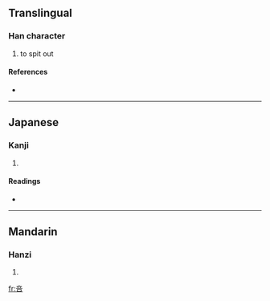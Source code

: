 ==Translingual==

===Han character===
{{Han char|rn=30|rad=口|as=05|sn=8|four=|canj=卜廿口 (YTR)|ids=⿱[[立]][[口]]}}

# to spit out

====References====
* {{Han ref|kx=0184.100|dkj=03483|dj=0403.090|hdz=10608.070|uh=5485|ud=21637}}

----

==Japanese==

===Kanji===
{{ja-kanji|grade=|rs=口05}}

# {{defn|Japanese}}

====Readings====
* {{ja-readings|on=[[とう]] (tō)|kun=[[つばをはいていなむ]] (tsubaohaiteinamu)}}

----

==Mandarin==

===Hanzi===
{{cmn-hanzi|pin=[[pòu]] ([[pou4]])|wg=p'ou<sup>4</sup>}}

# {{defn|Mandarin}}

[[fr:咅]]